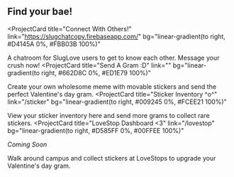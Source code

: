 ## Find your bae!

<ProjectCard
  title="Connect With Others!"
  link="https://slugchatcopy.firebaseapp.com/"
  bg="linear-gradient(to right, #D4145A 0%, #FBB03B 100%)"
>
  A chatroom for SlugLove users to get to know each other. Message your crush now!
</ProjectCard>
<ProjectCard
  title="Send A Gram :D"
  link=""
  bg="linear-gradient(to right, #662D8C 0%, #ED1E79 100%)"
>
  Create your own wholesome meme with movable stickers and send the perfect Valentine's day gram.
</ProjectCard>
<ProjectCard
  title="Sticker Inventory ^o^"
  link="/sticker"
  bg="linear-gradient(to right, #009245 0%, #FCEE21 100%)"
>
  View your sticker inventory here and send more grams to collect rare stickers.
</ProjectCard>
<ProjectCard
  title="LoveStop Dashboard <3"
  link="/lovestop"
  bg="linear-gradient(to right, #D585FF 0%, #00FFEE 100%)"
>
  *Coming Soon*
  
  Walk around campus and collect stickers at LoveStops to upgrade your Valentine's day gram.
</ProjectCard>
